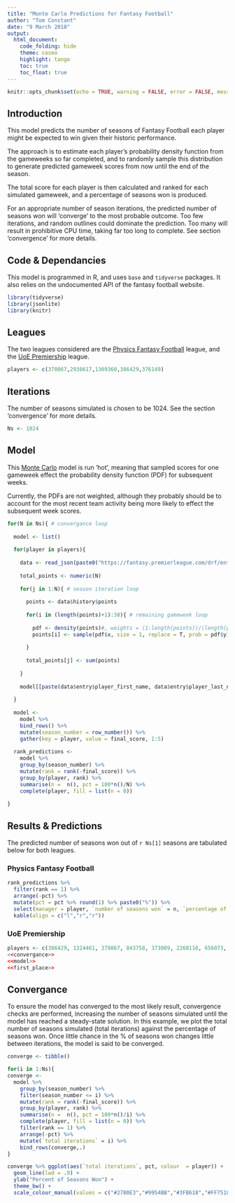 ```yaml
---
title: "Monte Carlo Predictions for Fantasy Football"
author: "Tom Constant"
date: "9 March 2018"
output:
  html_document:
    code_folding: hide
    theme: cosmo
    highlight: tango
    toc: true
    toc_float: true
---
```


```r
knitr::opts_chunk$set(echo = TRUE, warning = FALSE, error = FALSE, message = FALSE)
```

## Introduction

This model predicts the number of seasons of Fantasy Football each player might be expected to win given their historic performance.

The approach is to estimate each player's probability density function from the gameweeks so far completed, and to randomly sample this distribution to generate predicted gameweek scores from now until the end of the season.

The total score for each player is then calculated and ranked for each simulated gameweek, and a percentage of seasons won is produced.

For an appropriate number of season iterations, the predicted number of seasons won will 'converge' to the most probable outcome. Too few iterations, and random outlines could dominate the prediction. Too many will result in prohibitive CPU time, taking far too long to complete. See section 'convergence' for more details. 

## Code & Dependancies

This model is programmed in R, and uses `base` and `tidyverse` packages. It also relies on the undocumented API of the fantasy football website.

```r
library(tidyverse)
library(jsonlite)
library(knitr)
```

## Leagues

The two leagues considered are the [Physics Fantasy Football](https://fantasy.premierleague.com/a/leagues/standings/682443/classic) league, and the [UoE Premiership](https://fantasy.premierleague.com/a/leagues/standings/203349/classic) league.

```r
players <- c(378067,2938617,1309360,386429,376149)
```

## Iterations

The number of seasons simulated is chosen to be 1024. See the section 'convergence' for more details. 

```r
Ns <- 1024
```

## Model

This [Monte Carlo](https://en.wikipedia.org/wiki/Monte_Carlo_method) model is run 'hot', meaning that sampled scores for one gameweek effect the probability density function (PDF) for subsequent weeks.

Currently, the PDFs are not weighted, although they probably should be to account for the most recent team activity being more likely to effect the subsequent week scores. 

```r
for(N in Ns){ # convergance loop
  
  model <- list()
  
  for(player in players){
    
    data <- read_json(paste0("https://fantasy.premierleague.com/drf/entry/",player,"/history"), simplifyVector = T)
    
    total_points <- numeric(N)
    
    for(j in 1:N){ # season iteration loop
      
      points <- data$history$points
      
      for(i in (length(points)+1):38){ # remaining gameweek loop
        
        pdf <- density(points)#, weights = (1:length(points))/(length(points)))
        points[i] <- sample(pdf$x, size = 1, replace = T, prob = pdf$y)
        
      }
      
      total_points[j] <- sum(points)
      
    }
    
    model[[paste(data$entry$player_first_name, data$entry$player_last_name)]] <- total_points
    
  }
  
  model <-
    model %>% 
    bind_rows() %>%
    mutate(season_number = row_number()) %>%
    gather(key = player, value = final_score, 1:5)
  
  rank_predictions <- 
    model %>% 
    group_by(season_number) %>% 
    mutate(rank = rank(-final_score)) %>%
    group_by(player, rank) %>%
    summarise(n =  n(), pct = 100*n()/N) %>%
    complete(player, fill = list(n = 0))
  
}

```

## Results & Predictions {.tabset .tabset-fade}

The predicted number of seasons won out of `r Ns[1]` seasons are tabulated below for both leagues.

### Physics Fantasy Football

```r
rank_predictions %>%
  filter(rank == 1) %>%
  arrange(-pct) %>%
  mutate(pct = pct %>% round(1) %>% paste0("%")) %>%
  select(manager = player, `number of seasons won` = n, `percentage of seasons won` = pct) %>%
  kable(align = c("l","r","r"))
```

### UoE Premiership

```r
players <- c(386429, 1324461, 378067, 843758, 373089, 2268116, 656073, 1878698, 3605945)
<<convergance>>
<<model>>
<<first_place>>
```

## Convergance

To ensure the model has converged to the most likely result, convergence checks are performed, increasing the number of seasons simulated until the model has reached a steady-state solution. In this example, we plot the total number of seasons simulated (total iterations) against the percentage of seasons won. Once little chance in the % of seasons won changes little between iterations, the model is said to be converged.

```r
converge <- tibble()

for(i in 1:Ns){
converge <- 
  model %>% 
    group_by(season_number) %>%
    filter(season_number <= i) %>%
    mutate(rank = rank(-final_score)) %>%
    group_by(player, rank) %>%
    summarise(n =  n(), pct = 100*n()/i) %>%
    complete(player, fill = list(n = 0)) %>%
    filter(rank == 1) %>%
    arrange(-pct) %>%
    mutate(`total iterations` = i) %>%
    bind_rows(converge,.)
}

converge %>% ggplot(aes(`total iterations`, pct, colour  = player)) + 
  geom_line(lwd = .9) + 
  ylab("Percent of Seasons Won") + 
  theme_bw() +
  scale_colour_manual(values = c("#2780E3","#9954BB","#3FB618","#FF7518","#FF7518"))
```

